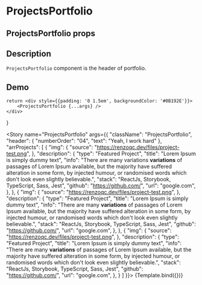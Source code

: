 
<Meta title="ProjectsPortfolio" component={ProjectsPortfolio}/>

# ProjectsPortfolio

## ProjectsPortfolio props
<ArgsTable of={ProjectsPortfolio}/>

## Description

`ProjectsPortfolio` component is the header of portfolio.

## Demo

    return <div style={{padding: '0 1.5em', backgroundColor: '#0B192E'}}>
        <ProjectsPortfolio {...args} />
    </div>
}

<Story name="ProjectsPortfolio" args={{
    "className": "ProjectsPortfolio",
    "header": {
        "numberOrder": "04",
        "text": "Yeah, I work hard"
    },
    "arrProjects": [
        {
            "img": {
                "source": "https://renzoqc.dev/files/project-test.png",
            },
            "description": {
                "type": "Featured Project",
                "title": "Lorem Ipsum is simply dummy text",
                "info": "There are many variations <strong>variations</strong> of passages of Lorem Ipsum available, but the majority have suffered alteration in some form, by injected humour, or randomised words which don't look even slightly believable.",
                "stack": "ReactJs, Storybook, TypeScript, Sass, Jest",
                "github": "https://github.com/",
                "url": "google.com",
            },
        },
        {
            "img": {
                "source": "https://renzoqc.dev/files/project-test.png",
            },
            "description": {
                "type": "Featured Project",
                "title": "Lorem Ipsum is simply dummy text",
                "info": "There are many <strong>variations</strong> of passages of Lorem Ipsum available, but the majority have suffered alteration in some form, by injected humour, or randomised words which don't look even slightly believable.",
                "stack": "ReactJs, Storybook, TypeScript, Sass, Jest",
                "github": "https://github.com/",
                "url": "google.com",
            },
        },
        {
            "img": {
                "source": "https://renzoqc.dev/files/project-test.png",
            },
            "description": {
                "type": "Featured Project",
                "title": "Lorem Ipsum is simply dummy text",
                "info": "There are many <strong>variations</strong> of passages of Lorem Ipsum available, but the majority have suffered alteration in some form, by injected humour, or randomised words which don't look even slightly believable.",
                "stack": "ReactJs, Storybook, TypeScript, Sass, Jest",
                "github": "https://github.com/",
                "url": "google.com",
            },
        }
    ]
}}>
    {Template.bind({})}
</Story>

